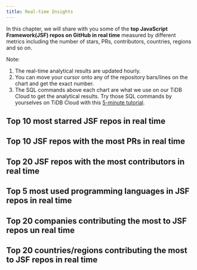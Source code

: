```yaml
---
title: Real-time Insights
---
```



In this chapter, we will share with you some of the **top JavaScript Framework(JSF) repos on GitHub in real time** measured by different metrics including the number of stars, PRs, contributors, countries, regions and so on.

Note:
1. The real-time analytical results are updated hourly.
2. You can move your cursor onto any of the repository bars/lines on the chart and get the exact number.
3. The SQL commands above each chart are what we use on our TiDB Cloud to get the analytical results. Try those SQL commands by yourselves on TiDB Cloud with this [5-minute tutorial](/blog/try-it-yourself/).


## Top 10 most starred JSF repos in real time

<CommonChart repo='js_framework_repos' chart='barchart' n={10} category='rt-top10-by-stars' categoryIndex='repo_name' valueIndex='num' formatSql={false} />


## Top 10 JSF repos with the most PRs in real time

<CommonChart repo='js_framework_repos' chart='barchart' n={10} category='rt-top10-by-prs' categoryIndex='repo_name' valueIndex='num' formatSql={false} />


## Top 20 JSF repos with the most contributors in real time

<CommonChart repo='js_framework_repos' chart='barchart' n={20} category='rt-top20-by-developers' categoryIndex='repo_name' valueIndex='num' formatSql={false} />



## Top 5 most used programming languages in JSF repos in real time

<CommonChart repo='js_framework_repos' chart='barchart' n={5} category='rt-top5-languages' categoryIndex='language' valueIndex='num' formatSql={false} />


## Top 20 companies contributing the most to JSF repos un real time


<CommonChart repo='js_framework_repos' chart='barchart' n={20} category='rt-top20-companies' categoryIndex='company' valueIndex='num' formatSql={false} />


## Top 20 countries/regions contributing the most to JSF repos in real time

<CommonChart repo='js_framework_repos' chart='barchart' n={20} category='rt-top20-countries' categoryIndex='country' valueIndex='num' formatSql={false} />
